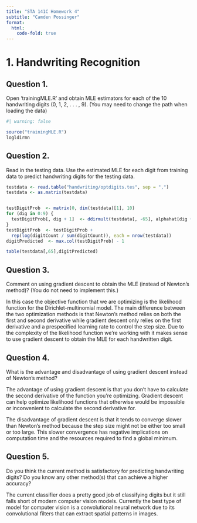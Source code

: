 ```yaml
---
title: "STA 141C Homework 4"
subtitle: "Camden Possinger"
format:
  html:
    code-fold: true
---
```



# 1. Handwriting Recognition

## Question 1. 

Open ‘trainingMLE.R’ and obtain MLE estimators for each of the 10 handwriting digits
(0, 1, 2, . . . , 9). (You may need to change the path when loading the data)


```r

#| warning: false

source("trainingMLE.R")
logldirmn

```


## Question 2.

Read in the testing data. Use the estimated MLE for each digit from training data to predict
handwriting digits for the testing data.

```r

testdata <- read.table("handwriting/optdigits.tes", sep = ",")
testdata <- as.matrix(testdata)


testDigitProb  <- matrix(0, dim(testdata)[1], 10)
for (dig in 0:9) {
  testDigitProb[, dig + 1]  <- ddirmult(testdata[, -65], alphahat[dig + 1, ], log = TRUE)
}
testDigitProb  <- testDigitProb + 
  rep(log(digitCount / sum(digitCount)), each = nrow(testdata))
digitPredicted  <- max.col(testDigitProb) - 1

table(testdata[,65],digitPredicted)

```


## Question 3.

Comment on using gradient descent to obtain the MLE (instead of Newton’s method)? (You
do not need to implement this.)

In this case the objective function that we are optimizing is the 
likelihood function for the Dirichlet-multinomial model. The main difference between 
the two optimization methods is that Newton's method relies on both the first and second derivative 
while gradient descent only relies on the first derivative and a prespecified learning rate
to control the step size. Due to the complexity of the likelihood function we're working with 
it makes sense to use gradient descent to obtain the MLE for each handwritten digit.



## Question 4.

What is the advantage and disadvantage of using gradient descent instead of Newton’s method?

The advantage of using gradient descent is that you don't have to calculate the second 
derivative of the function you're optimizing. Gradient descent can help 
optimize likelihood functions that otherwise would be impossible or 
inconvenient to calculate the second derivative for. 


The disadvantage of gradient descent is that it tends to converge slower than 
Newton's method because the step size might not be either too small or too large. 
This slower convergence has negative implications on computation time and the resources 
required to find a global minimum.


## Question 5.

Do you think the current method is satisfactory for predicting handwriting digits? Do you
know any other method(s) that can achieve a higher accuracy?

The current classifier does a pretty good job of classifying digits but it still 
falls short of modern computer vision models. Currently the best type of model 
for computer vision is a convolutional neural network due to its convolutional 
filters that can extract spatial patterns in images.











